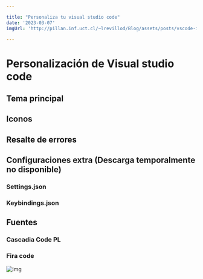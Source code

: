 ```yaml
---

title: "Personaliza tu visual studio code"
date: '2023-03-07'
imgUrl: 'http://pillan.inf.uct.cl/~lrevillod/Blog/assets/posts/vscode-img.png'

---
```


# Personalización de Visual studio code

## Tema principal

<CodeBox text='Dark+ v2' showImg={false}/>

## Iconos

<CodeBox text='(Extensiones) Fluent icons & Symbols' showImg={false}/>

## Resalte de errores

<CodeBox text='(Extensión) Error Lens'  showImg={false} />

## Configuraciones extra (Descarga temporalmente no disponible)

### Settings.json

<DownloadButton fileName='settings.json' 
    imgSrc='http://pillan.inf.uct.cl/~lrevillod/Blog/assets/icons/Download-icon.png'
    downloadLink='http://pillan.inf.uct.cl/~lrevillod/Blog/files/settings.json'
/>

### Keybindings.json

<DownloadButton fileName='keybindings.json' 
    imgSrc='http://pillan.inf.uct.cl/~lrevillod/Blog/assets/icons/Download-icon.png' 
    downloadLink='http://pillan.inf.uct.cl/~lrevillod/Blog/files/keybindings.json'
/>

## Fuentes

### Cascadia Code PL

<CodeBox text='yay -S ttf-cascadia-code'/>

### Fira code

<CodeBox text='yay -S ttf-fira-code' />

<Image
    key='vscode'
    alt="img"
    className='w-full h-full object-cover rounded-md mb-4'
    src='http://pillan.inf.uct.cl/~lrevillod/Blog/assets/posts/vscode-img.png'
    width={1920}
    height={1080}
/>

